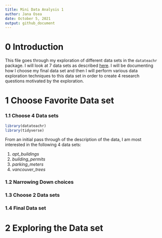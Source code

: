 ```yaml
---
title: Mini Data Analysis 1
author: Jana Osea
date: October 5, 2021
output: github_document
---
```


# 0 Introduction

This file goes through my exploration of different data sets in the `datateachr` package. I will look at 7 data sets as described [here](https://stat545.stat.ubc.ca/mini-project/mini-project-1/). I will be documenting how I choose my final data set and then I will perform various data exploration techniques to this data set in order to create 4 research questions motivated by the exploration.

# 1 Choose Favorite Data set

### 1.1 Choose 4 Data sets

```r
library(datateachr)
library(tidyverse)
```

From an initial pass through of the description of the data, I am most interested in the following 4 data sets:

1. *apt_buildings*
2. *building_permits*
3. *parking_meters*
4. *vancouver_trees*

### 1.2 Narrowing Down choices

### 1.3 Choose 2 Data sets

### 1.4 Final Data set

# 2 Exploring the Data set


